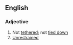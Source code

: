==English==
===Adjective===
{{en-adj}}
# Not [[tethered]]; not [[tied down]]
# [[unrestrained|Unrestrained]]